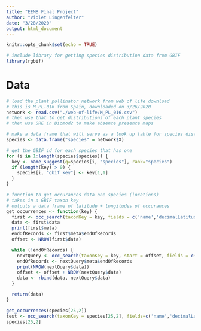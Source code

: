 ```yaml
---
title: "EEMB Final Project"
author: "Violet Lingenfelter"
date: "3/28/2020"
output: html_document
---
```


```r
knitr::opts_chunk$set(echo = TRUE)

# include library for getting species distribution data from GBIF
library(rgbif)
```

# Data 

```r
# load the plant pollinator network from web of life download
# this is M_PL-016 from Spain, downloaded on 3/26/2020
network <- read.csv("./web-of-life/M_PL_016.csv")
# then use that to get distributions of each plant species
# then use SRE in Biomod2 to make absence presence maps
```

```r
# make a data frame that will serve as a look up table for species distributions
species <- data.frame("species" = network$X)

# get the GBIF id for each species that has one
for (i in 1:length(species$species)) {
  key <- name_suggest(q=species[i, "species"], rank="species")
  if (length(key) > 0) {
    species[i, "gbif_key"] <- key[1,1]
  }
}
```

```r
# function to get occurances data one species (locations)
# takes in a GBIF taxon key
# outputs a data frame of latitude + longitudes of occurances
get_occurrences <- function(key) {
  first <- occ_search(taxonKey = key, fields = c('name','decimalLatitude','decimalLongitude'))
  data <- first$data
  print(first$meta)
  endOfRecords <- first$meta$endOfRecords
  offset <- NROW(first$data)

  while (!endOfRecords) {
    nextQuery <- occ_search(taxonKey = key, start = offset, fields = c('name','decimalLatitude','decimalLongitude'))
    endOfRecords <- nextQuery$meta$endOfRecords
    print(NROW(nextQuery$data))
    offset <- offset + NROW(nextQuery$data)
    data <- rbind(data, nextQuery$data)
  }

  return(data)
}

get_occurrences(species[25,2])
test <- occ_search(taxonKey = species[25,2], fields=c('name','decimalLatitude','decimalLongitude'))
species[25,2]
```



